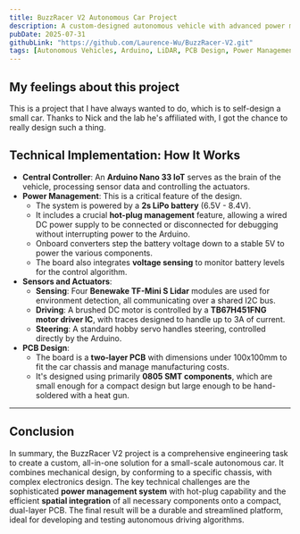 ```yaml
---
title: BuzzRacer V2 Autonomous Car Project
description: A custom-designed autonomous vehicle with advanced power management, LiDAR sensing, and compact PCB integration for algorithm development.
pubDate: 2025-07-31
githubLink: "https://github.com/Laurence-Wu/BuzzRacer-V2.git"
tags: [Autonomous Vehicles, Arduino, LiDAR, PCB Design, Power Management, Embedded Systems]
---
```


## My feelings about this project

This is a project that I have always wanted to do, which is to self-design a small car. Thanks to Nick and the lab he's affiliated with, I got the chance to really design such a thing.

## Technical Implementation: How It Works

- **Central Controller**: An **Arduino Nano 33 IoT** serves as the brain of the vehicle, processing sensor data and controlling the actuators.
- **Power Management**: This is a critical feature of the design.
  - The system is powered by a **2s LiPo battery** (6.5V - 8.4V).
  - It includes a crucial **hot-plug management** feature, allowing a wired DC power supply to be connected or disconnected for debugging without interrupting power to the Arduino.
  - Onboard converters step the battery voltage down to a stable 5V to power the various components.
  - The board also integrates **voltage sensing** to monitor battery levels for the control algorithm.
- **Sensors and Actuators**:
  - **Sensing**: Four **Benewake TF-Mini S Lidar** modules are used for environment detection, all communicating over a shared I2C bus.
  - **Driving**: A brushed DC motor is controlled by a **TB67H451FNG motor driver IC**, with traces designed to handle up to 3A of current.
  - **Steering**: A standard hobby servo handles steering, controlled directly by the Arduino.
- **PCB Design**:
  - The board is a **two-layer PCB** with dimensions under 100x100mm to fit the car chassis and manage manufacturing costs.
  - It's designed using primarily **0805 SMT components**, which are small enough for a compact design but large enough to be hand-soldered with a heat gun.

------

## Conclusion

In summary, the BuzzRacer V2 project is a comprehensive engineering task to create a custom, all-in-one solution for a small-scale autonomous car. It combines mechanical design, by conforming to a specific chassis, with complex electronics design. The key technical challenges are the sophisticated **power management system** with hot-plug capability and the efficient **spatial integration** of all necessary components onto a compact, dual-layer PCB. The final result will be a durable and streamlined platform, ideal for developing and testing autonomous driving algorithms.

